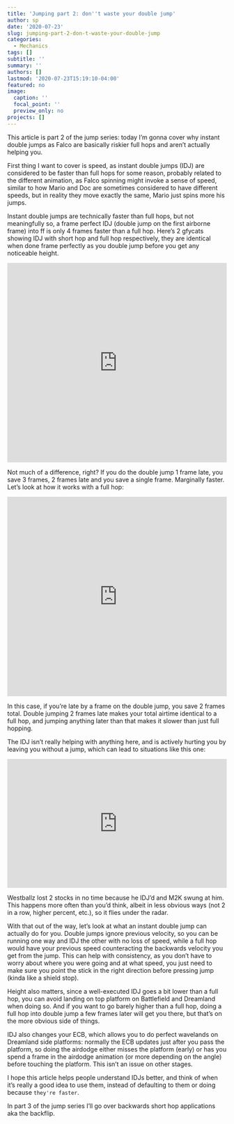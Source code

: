 ```yaml
---
title: 'Jumping part 2: don''t waste your double jump'
author: sp
date: '2020-07-23'
slug: jumping-part-2-don-t-waste-your-double-jump
categories:
  - Mechanics
tags: []
subtitle: ''
summary: ''
authors: []
lastmod: '2020-07-23T15:19:10-04:00'
featured: no
image:
  caption: ''
  focal_point: ''
  preview_only: no
projects: []
---
```


This article is part 2 of the jump series: today I'm gonna cover why instant double jumps as Falco are basically riskier full hops and aren't actually helping you.

First thing I want to cover is speed, as instant double jumps (IDJ) are considered to be faster than full hops for some reason, probably related to the different animation, as Falco spinning might invoke a sense of speed, similar to how Mario and Doc are sometimes considered to have different speeds, but in reality they move exactly the same, Mario just spins more his jumps.  

Instant double jumps are technically faster than full hops, but not meaningfully so, a frame perfect IDJ (double jump on the first airborne frame) into ff is only 4 frames faster than a full hop. Here's 2 gfycats showing IDJ with short hop and full hop respectively, they are identical when done frame perfectly as you double jump before you get any noticeable height. 

<div style='position:relative; padding-bottom:calc(82.19% + 44px)'><iframe src='https://gfycat.com/ifr/vacantspiriteddairycow?autoplay=0' frameborder='0' scrolling='no' width='100%' height='100%' style='position:absolute;top:0;left:0;' allowfullscreen></iframe></div><p>

Not much of a difference, right? If you do the double jump 1 frame late, you save 3 frames, 2 frames late and you save a single frame.
Marginally faster. Let's look at how it works with a full hop:

<div style='position:relative; padding-bottom:calc(82.19% + 44px)'><iframe src='https://gfycat.com/ifr/illiteratesoggyadmiralbutterfly?autoplay=0' frameborder='0' scrolling='no' width='100%' height='100%' style='position:absolute;top:0;left:0;' allowfullscreen></iframe></div><p>

In this case, if you're late by a frame on the double jump, you save 2 frames total. Double jumping 2 frames late makes your total airtime identical to a full hop, and jumping anything later than that makes it slower than just full hopping.

The IDJ isn't really helping with anything here, and is actively hurting you by leaving you without a jump, which can lead to situations like this one:

<div style='position:relative; padding-bottom:calc(50% + 44px)'><iframe src="https://clips.twitch.tv/embed?clip=PlainCogentFlyMikeHogu&parent=churchofsp.netlify.app" frameborder="0" autoplay="false" allowfullscreen="true" width='100%' height='100%' style='position:absolute;top:0;left:0;' ></iframe></div>

Westballz lost 2 stocks in no time because he IDJ'd and M2K swung at him. This happens more often than you'd think, albeit in less obvious ways (not 2 in a row, higher percent, etc.), so it flies under the radar.

With that out of the way, let's look at what an instant double jump can actually do for you. Double jumps ignore previous velocity, so you can be running one way and IDJ the other with no loss of speed, while a full hop would have your previous speed counteracting the backwards velocity you get from the jump. This can help with consistency, as you don't have to worry about where you were going and at what speed, you just need to make sure you point the stick in the right direction before pressing jump (kinda like a shield stop).

Height also matters, since a well-executed IDJ goes a bit lower than a full hop, you can avoid landing on top platform on Battlefield and Dreamland when doing so. And if you want to go barely higher than a full hop, doing a full hop into double jump a few frames later will get you there, but that's on the more obvious side of things.  

IDJ also changes your ECB, which allows you to do perfect wavelands on Dreamland side platforms: normally the ECB updates just after you pass the platform, so doing the airdodge either misses the platform (early) or has you spend a frame in the airdodge animation (or more depending on the angle) before touching the platform. This isn't an issue on other stages.

I hope this article helps people understand IDJs better, and think of when it's really a good idea to use them, instead of defaulting to them or doing because `they're faster`.

In part 3 of the jump series I'll go over backwards short hop applications aka the backflip.

